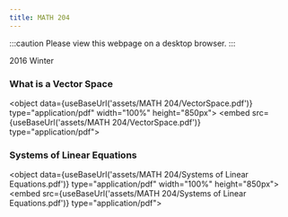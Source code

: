 ```yaml
---
title: MATH 204
---
```



:::caution
Please view this webpage on a desktop browser.
:::

2016 Winter

### What is a Vector Space
<object data={useBaseUrl('assets/MATH 204/VectorSpace.pdf')} type="application/pdf" width="100%" height="850px">
    <embed src={useBaseUrl('assets/MATH 204/VectorSpace.pdf')} type="application/pdf">
            </embed>
</object>

### Systems of Linear Equations
<object data={useBaseUrl('assets/MATH 204/Systems of Linear Equations.pdf')} type="application/pdf" width="100%" height="850px">
    <embed src={useBaseUrl('assets/MATH 204/Systems of Linear Equations.pdf')} type="application/pdf">
            </embed>
</object>